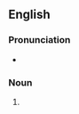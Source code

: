 ==English==

===Pronunciation===
* {{IPA|en|/ˈæk.ə.laɪθ/}}

===Noun===
{{en-noun}}

# {{obsolete form of|en|acolyte}}